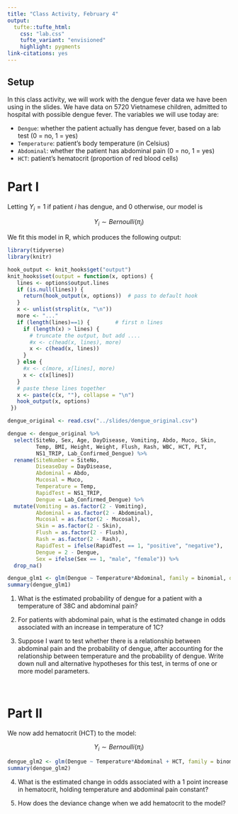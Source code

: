 ```yaml
---
title: "Class Activity, February 4"
output: 
  tufte::tufte_html:
    css: "lab.css"
    tufte_variant: "envisioned"
    highlight: pygments
link-citations: yes
---
```


## Setup

In this class activity, we will work with the dengue fever data we have been using in the slides. We have data on 5720 Vietnamese children, admitted to hospital with possible dengue fever. The variables we will use today are:

* `Dengue`: whether the patient actually has dengue fever, based on a lab test (0 = no, 1 = yes)
* `Temperature`: patient's body temperature (in Celsius)
* `Abdominal`: whether the patient has abdominal pain (0 = no, 1 = yes)
* `HCT`: patient's hematocrit (proportion of red blood cells)

# Part I

Letting $Y_i = 1$ if patient $i$ has dengue, and 0 otherwise, our model is

$$Y_i \sim Bernoulli(\pi_i)$$
\begin{align}
\log \left( \dfrac{\pi_i}{1 - \pi_i} \right) &= \beta_0 + \beta_1 \ Temperature_i + \beta_2 \ Abdominal_i \\ & \hspace{0.5cm} + \beta_3 \ Temperature_i \cdot Abdominal_i
\end{align}

We fit this model in R, which produces the following output:

```r
library(tidyverse)
library(knitr)

hook_output <- knit_hooks$get("output")
knit_hooks$set(output = function(x, options) {
   lines <- options$output.lines
   if (is.null(lines)) {
     return(hook_output(x, options))  # pass to default hook
   }
   x <- unlist(strsplit(x, "\n"))
   more <- "..."
   if (length(lines)==1) {        # first n lines
     if (length(x) > lines) {
       # truncate the output, but add ....
       #x <- c(head(x, lines), more)
       x <- c(head(x, lines))
     }
   } else {
     #x <- c(more, x[lines], more)
     x <- c(x[lines])
   }
   # paste these lines together
   x <- paste(c(x, ""), collapse = "\n")
   hook_output(x, options)
 })

dengue_original <- read.csv("../slides/dengue_original.csv")

dengue <- dengue_original %>%
  select(SiteNo, Sex, Age, DayDisease, Vomiting, Abdo, Muco, Skin,
         Temp, BMI, Height, Weight, Flush, Rash, WBC, HCT, PLT, 
         NS1_TRIP, Lab_Confirmed_Dengue) %>%
  rename(SiteNumber = SiteNo, 
         DiseaseDay = DayDisease,
         Abdominal = Abdo,
         Mucosal = Muco,
         Temperature = Temp, 
         RapidTest = NS1_TRIP,
         Dengue = Lab_Confirmed_Dengue) %>%
  mutate(Vomiting = as.factor(2 - Vomiting),
         Abdominal = as.factor(2 - Abdominal),
         Mucosal = as.factor(2 - Mucosal),
         Skin = as.factor(2 - Skin),
         Flush = as.factor(2 - Flush),
         Rash = as.factor(2 - Rash),
         RapidTest = ifelse(RapidTest == 1, "positive", "negative"),
         Dengue = 2 - Dengue,
         Sex = ifelse(Sex == 1, "male", "female")) %>% 
  drop_na()
```

```r
dengue_glm1 <- glm(Dengue ~ Temperature*Abdominal, family = binomial, data = dengue)
summary(dengue_glm1)
```

1. What is the estimated probability of dengue for a patient with a temperature of 38C and abdominal pain?

2. For patients with abdominal pain, what is the estimated change in odds associated with an increase in temperature of 1C?

3. Suppose I want to test whether there is a relationship between abdominal pain and the probability of dengue, after accounting for the relationship between temperature and the probability of dengue. Write down null and alternative hypotheses for this test, in terms of one or more model parameters.

<br/>

# Part II

We now add hematocrit (HCT) to the model:

$$Y_i \sim Bernoulli(\pi_i)$$

\begin{align}
\log \left( \dfrac{\pi_i}{1 - \pi_i} \right) &= \beta_0 + \beta_1 \ Temperature_i + \beta_2 \ Abdominal_i \\
& \hspace{0.5cm} + \beta_3 \ Temperature_i \cdot Abdominal_i \\
& \hspace{0.5cm} + \beta_4 \ HCT_i
\end{align}

```r
dengue_glm2 <- glm(Dengue ~ Temperature*Abdominal + HCT, family = binomial, data = dengue)
summary(dengue_glm2)
```

4. What is the estimated change in odds associated with a 1 point increase in hematocrit, holding temperature and abdominal pain constant?

5. How does the deviance change when we add hematocrit to the model?